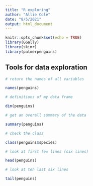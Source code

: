 ```yaml
---
title: "R exploring"
author: "Allie Cole"
date: "8/5/2021"
output: html_document
---
```


```r
knitr::opts_chunk$set(echo = TRUE)
library(GGally)
library(skimr)
library(palmerpenguins)
```

## Tools for data exploration 

```r
# return the names of all variables 

names(penguins)

# definitions of my data frame 

dim(penguins)

# get an overall summary of the data 

summary(penguins)

# check the class 

class(penguins$species)

# look at first few lines (six lines) 

head(penguins)

# look at teh last six lines 

tail(penguins) 
```

